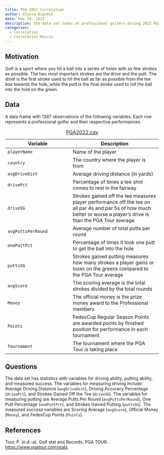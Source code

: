 ```yaml
---
title: PGA 2022 Correlation
author: Alyssa Bigness
date: May 19, 2023
description: The data set looks at professional golfers during 2022 PGA tournaments. 
categories:
  - Correlation
  - Correlation Matrix
---
```


## Motivation

Golf is a sport where you hit a ball into a series of holes with as few strokes as possible. The two most important strokes are the drive and the putt. The drive is the first stroke used to hit the ball as far as possible from the tee box towards the hole, while the putt is the final stroke used to roll the ball into the hole on the green. 

## Data

A data frame with 1387 observations of the following variables. Each row 
represents a professional golfer and their respective performances. 

| Variable | Description |
| -------- | ----------- |
| `playerName`| Name of the player |
| `country`| The country where the player is from |
| `avgDriveDist`| Average driving distance (in yards) |
| `drivePct`| Percentage of times a tee shot comes to rest in the fairway |
| `driveSG`| Strokes gained off the tee measures player performance off the tee on all par 4s and par 5s of how much better or worse a player’s drive is than the PGA Tour average |
| `avgPuttsPerRound`| Average number of total putts per round |
| `onePuttPct`| Percentage of times it took one putt to get the ball into the hole |
| `puttsSG`| Strokes gained putting measures how many strokes a player gains or loses on the greens compared to the PGA Tour average |
| `avgScore`| The scoring average is the total strokes divided by the total rounds |
| `Money`| The official money is the prize money award to the Professional members |
| `Points`| FedexCup Regular Season Points are awarded points by finished position for performance in each tournament |
| `Tournament`| The tournament where the PGA Tour is taking place |

: [PGA2022.csv](../data/PGA2022.csv)

## Questions

The data set has statistics with variables for driving ability, putting ability, and measured success. The variables for measuring driving include Average Driving Distance (`avgDriveDist`), Driving Accuracy Percentage (`drivePct`), and Strokes Gained Off the Tee (`driveSG`). The variables for measuring putting are Average Putts Per Round (`avgPuttsPerRound`), One Putt Percentage (`onePuttPct`), and Strokes Gained Putting (`puttsSG`). The measured success variables are Scoring Average (`avgScore`), Official Money (`Money`), and FedexCup Points (`Points`).

## References

Tour, P. (n.d.-a). Golf stat and Records. PGA TOUR. <https://www.pgatour.com/stats> 

